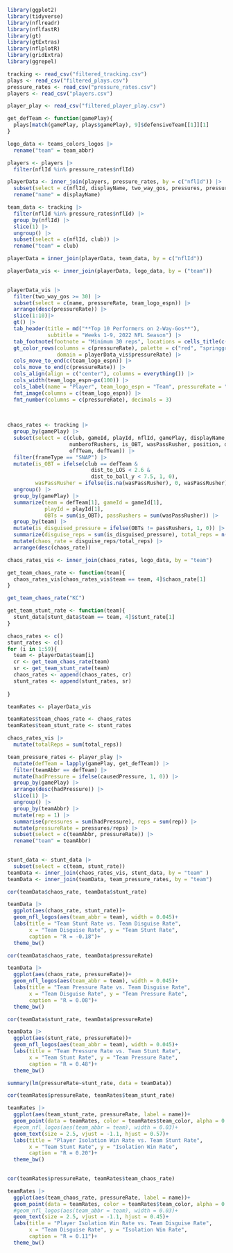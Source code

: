 ```r
library(ggplot2)
library(tidyverse)
library(nflreadr)
library(nflfastR)
library(gt)
library(gtExtras)
library(nflplotR)
library(gridExtra)
library(ggrepel)
```


```r
tracking <- read_csv("filtered_tracking.csv")
plays <- read_csv("filtered_plays.csv")
pressure_rates <- read_csv("pressure_rates.csv")
players <- read_csv("players.csv")
```

```r
player_play <- read_csv("filtered_player_play.csv")
```
```r
get_defTeam <- function(gamePlay){
  plays[match(gamePlay, plays$gamePlay), 9]$defensiveTeam[[1]][1]
}
```


```r
logo_data <- teams_colors_logos |>
  rename("team" = team_abbr)
```

```r
players <- players |>
  filter(nflId %in% pressure_rates$nflId)
```

```r
playerData <- inner_join(players, pressure_rates, by = c("nflId")) |>
  subset(select = c(nflId, displayName, two_way_gos, pressures, pressureRate)) |>
  rename("name" = displayName)
```

```r
team_data <- tracking |>
  filter(nflId %in% pressure_rates$nflId) |>
  group_by(nflId) |> 
  slice(1) |>
  ungroup() |>
  subset(select = c(nflId, club)) |>
  rename("team" = club)
```

```r
playerData = inner_join(playerData, team_data, by = c("nflId"))
```


```r
playerData_vis <- inner_join(playerData, logo_data, by = ("team"))
  
```

```r
playerData_vis |>
  filter(two_way_gos >= 30) |>
  subset(select = c(name, pressureRate, team_logo_espn)) |>
  arrange(desc(pressureRate)) |>
  slice(1:10)|>
  gt() |>
  tab_header(title = md("**Top 10 Performers on 2-Way-Gos**"),
             subtitle = "Weeks 1-9, 2022 NFL Season") |>
  tab_footnote(footnote = "Minimum 30 reps", locations = cells_title(c("title"))) |>
  gt_color_rows(columns = c(pressureRate), palette = c("red", "springgreen3"), 
                domain = playerData_vis$pressureRate) |>
  cols_move_to_end(c(team_logo_espn)) |>
  cols_move_to_end(c(pressureRate)) |>
  cols_align(align = c("center"), columns = everything()) |>
  cols_width(team_logo_espn~px(100)) |>
  cols_label(name = "Player", team_logo_espn = "Team", pressureRate = "Isolation Win Rate") |>
  fmt_image(columns = c(team_logo_espn)) |>
  fmt_number(columns = c(pressureRate), decimals = 3)
  
  
```


```r
chaos_rates <- tracking |>
  group_by(gamePlay) |>
  subset(select = c(club, gameId, playId, nflId, gamePlay, displayName, x, y, frameType,
                    numberofRushers, is_OBT, wasPassRusher, position, dist_to_LOS, dist_to_ball_y,
                    offTeam, defTeam)) |>
  filter(frameType == "SNAP") |>
  mutate(is_OBT = ifelse(club == defTeam & 
                           dist_to_LOS < 2.6 & 
                           dist_to_ball_y < 7.5, 1, 0),
         wasPassRusher = ifelse(is.na(wasPassRusher), 0, wasPassRusher)) |>
  ungroup() |>
  group_by(gamePlay) |>
  summarize(team = defTeam[1], gameId = gameId[1],
            playId = playId[1],
            OBTs = sum(is_OBT), passRushers = sum(wasPassRusher)) |>
  group_by(team) |>
  mutate(is_disguised_pressure = ifelse(OBTs != passRushers, 1, 0)) |>
  summarize(disguise_reps = sum(is_disguised_pressure), total_reps = n()) |>
  mutate(chaos_rate = disguise_reps/total_reps) |>
  arrange(desc(chaos_rate))

```


```r
chaos_rates_vis <- inner_join(chaos_rates, logo_data, by = "team")
```


```r
get_team_chaos_rate <- function(team){
  chaos_rates_vis[chaos_rates_vis$team == team, 4]$chaos_rate[1]
}
```

```r
get_team_chaos_rate("KC")
```

```r
get_team_stunt_rate <- function(team){
  stunt_data[stunt_data$team == team, 4]$stunt_rate[1]
}
```


```r
chaos_rates <- c()
stunt_rates <- c()
for (i in 1:59){
  team <- playerData$team[i]
  cr <- get_team_chaos_rate(team)
  sr <- get_team_stunt_rate(team)
  chaos_rates <- append(chaos_rates, cr)
  stunt_rates <- append(stunt_rates, sr)
  
}
```

```r
teamRates <- playerData_vis
```



```r
teamRates$team_chaos_rate <- chaos_rates
teamRates$team_stunt_rate <- stunt_rates
```

```r
chaos_rates_vis |>
  mutate(totalReps = sum(total_reps))
```


```r
team_pressure_rates <- player_play |>
  mutate(defTeam = lapply(gamePlay, get_defTeam)) |>
  filter(teamAbbr == defTeam) |>
  mutate(hadPressure = ifelse(causedPressure, 1, 0)) |>
  group_by(gamePlay) |>
  arrange(desc(hadPressure)) |>
  slice(1) |>
  ungroup() |>
  group_by(teamAbbr) |>
  mutate(rep = 1) |>
  summarise(pressures = sum(hadPressure), reps = sum(rep)) |>
  mutate(pressureRate = pressures/reps) |>
  subset(select = c(teamAbbr, pressureRate)) |>
  rename("team" = teamAbbr)
  
```


```r
stunt_data <- stunt_data |>
  subset(select = c(team, stunt_rate))
teamData <- inner_join(chaos_rates_vis, stunt_data, by = "team" )
teamData <- inner_join(teamData, team_pressure_rates, by = "team")
```


```r
cor(teamData$chaos_rate, teamData$stunt_rate)
```


```r
teamData |>
  ggplot(aes(chaos_rate, stunt_rate))+
  geom_nfl_logos(aes(team_abbr = team), width = 0.045)+
  labs(title = "Team Stunt Rate vs. Team Disguise Rate",
       x = "Team Disguise Rate", y = "Team Stunt Rate", 
       caption = "R = -0.18")+
  theme_bw()
```

```r
cor(teamData$chaos_rate, teamData$pressureRate)
```


```r
teamData |>
  ggplot(aes(chaos_rate, pressureRate))+
  geom_nfl_logos(aes(team_abbr = team), width = 0.045)+
  labs(title = "Team Pressure Rate vs. Team Disguise Rate",
       x = "Team Disguise Rate", y = "Team Pressure Rate",
       caption = "R = 0.08")+
  theme_bw()
```

```r
cor(teamData$stunt_rate, teamData$pressureRate)
```


```r
teamData |>
  ggplot(aes(stunt_rate, pressureRate))+
  geom_nfl_logos(aes(team_abbr = team), width = 0.045)+
  labs(title = "Team Pressure Rate vs. Team Stunt Rate",
       x = "Team Stunt Rate", y = "Team Pressure Rate",
       caption = "R = 0.48")+
  theme_bw()
```
```r
summary(lm(pressureRate~stunt_rate, data = teamData))
```
```r
cor(teamRates$pressureRate, teamRates$team_stunt_rate)
```


```r
teamRates |>
  ggplot(aes(team_stunt_rate, pressureRate, label = name))+
  geom_point(data = teamRates, color = teamRates$team_color, alpha = 0.6)+
  #geom_nfl_logos(aes(team_abbr = team), width = 0.03)+
  geom_text(size = 2.5, vjust = -1.1, hjust = 0.57)+
  labs(title = "Player Isolation Win Rate vs. Team Stunt Rate",
       x = "Team Stunt Rate", y = "Isolation Win Rate",
       caption = "R = 0.20")+
  theme_bw()
  
```

```r
cor(teamRates$pressureRate, teamRates$team_chaos_rate)
```


```r
teamRates |>
  ggplot(aes(team_chaos_rate, pressureRate, label = name))+
  geom_point(data = teamRates, color = teamRates$team_color, alpha = 0.6)+
  #geom_nfl_logos(aes(team_abbr = team), width = 0.03)+
  geom_text(size = 2.5, vjust = -1.1, hjust = 0.45)+
  labs(title = "Player Isolation Win Rate vs. Team Disguise Rate",
       x = "Team Disguise Rate", y = "Isolation Win Rate",
       caption = "R = 0.11")+
  theme_bw()
```




